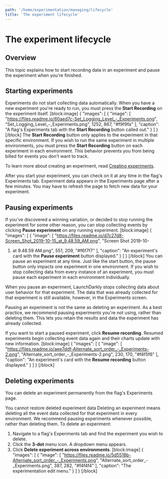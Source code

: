 ```yaml
---
path: '/home/experimentation/managing/lifecycle'
title: 'The experiment lifecycle'
---
```


# The experiment lifecycle

## Overview

This topic explains how to start recording data in an experiment and pause the experiment when you're finished.

## Starting experiments

Experiments do not start collecting data automatically. When you have a new experiment you're ready to run, you must press the **Start Recording** on the experiment itself.
[block:image]
{
"images": [
{
"image": [
"https://files.readme.io/60aed7c-Set_Logging_Level_-_Experiments.png",
"Set_Logging_Level_-_Experiments.png",
1252,
867,
"#f9f9fa"
],
"caption": "A flag's Experiments tab with the **Start Recording** button called out."
}
]
}
[/block]
The **Start Recording** button only applies to the experiment in that specific environment. If you wish to run the same experiment in multiple environments, you must press the **Start Recording** button on each experiment in each environment. This behavior prevents you from being billed for events you don't want to track.

To learn more about creating an experiment, read [Creating experiments](./experimentation-create).

After you start your experiment, you can check on it at any time in the flag's Experiments tab. Experiment data appears in the Experiments page after a few minutes. You may have to refresh the page to fetch new data for your experiment.

## Pausing experiments

If you've discovered a winning variation, or decided to stop running the experiment for some other reason, you can stop collecting events by clicking **Pause experiment** on any running experiment.
[block:image]
{
"images": [
{
"image": [
"https://files.readme.io/d7c27d8-Screen_Shot_2019-10-15_at_9.48.59_AM.png",
"Screen Shot 2019-10-

1. at 9.48.59 AM.png",
   551,
   209,
   "#f6f7f7"
   ],
   "caption": "An experiment's card with the **Pause experiment** button displayed."
   }
   ]
   }
   [/block]
   You can pause an experiment at any time. Just like the start button, the pause button only impacts one experiment in one environment. If you wish to stop collecting data from every instance of an experiment, you must pause each experiment in each environment individually.

When you pause an experiment, LaunchDarkly stops collecting data about user behavior for that experiment. The data that was already collected for that experiment is still available, however, in the Experiments screen.

Pausing an experiment is not the same as deleting an experiment. As a best practice, we recommend pausing experiments you're not using, rather than deleting them. This lets you retain the results and data the experiment has already collected.

If you want to start a paused experiment, click **Resume recording**. Resumed experiments begin collecting event data again and their charts update with new information.
[block:image]
{
"images": [
{
"image": [
"https://files.readme.io/aee7ddf-Alternate_sort_order_-_Experiments-2.png",
"Alternate_sort_order_-_Experiments-2.png",
230,
170,
"#f4f5f6"
],
"caption": "An experiment's card with the **Resume recording** button displayed."
}
]
}
[/block]

## Deleting experiments

You can delete an experiment permanently from the flag's Experiments page.

<Callout intent="warning">
  <CalloutTitle>You cannot restore deleted experiment data</CalloutTitle>
  <CalloutDescription>
    Deleting an experiment means deleting all the event data collected for that experiment in every environment. We
    recommend pausing experiments whenever possible, rather than deleting them.
  </CalloutDescription>
</Callout>
To delete an experiment:

1. Navigate to a flag's Experiments tab and find the experiment you wish to delete.
2. Click the **3-dot** menu icon. A dropdown menu appears.
3. Click **Delete experiment across environments**.
   [block:image]
   {
   "images": [
   {
   "image": [
   "https://files.readme.io/5d5518b-Alternate_sort_order_-_Experiments.png",
   "Alternate_sort_order_-_Experiments.png",
   387,
   282,
   "#f4f4f4"
   ],
   "caption": "The experimentation edit menu."
   }
   ]
   }
   [/block]
